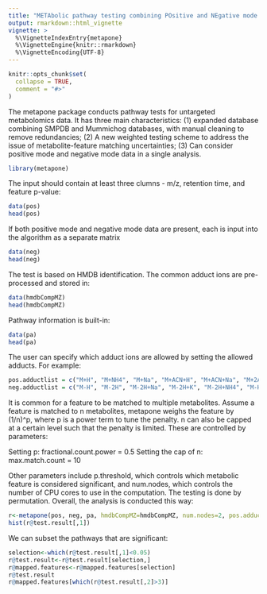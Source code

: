 ---
title: "METAbolic pathway testing combining POsitive and NEgative mode data (metapone)"
output: rmarkdown::html_vignette
vignette: >
  %\VignetteIndexEntry{metapone}
  %\VignetteEngine{knitr::rmarkdown}
  %\VignetteEncoding{UTF-8}
---

```{r, include = FALSE}
knitr::opts_chunk$set(
  collapse = TRUE,
  comment = "#>"
)
```
The metapone package conducts pathway tests for untargeted metabolomics data. It has three main characteristics: (1) expanded database combining SMPDB and Mummichog databases, with manual cleaning to remove redundancies; (2) A new weighted testing scheme to address the issue of metabolite-feature matching uncertainties; (3) Can consider positive mode and negative mode data in a single analysis. 

```{r setup}
library(metapone)
```

The input should contain at least three clumns - m/z, retention time, and feature p-value:

```{r example input}
data(pos)
head(pos)
```

If both positive mode and negative mode data are present, each is input into the algorithm as a separate matrix

```{r example input second matrix}
data(neg)
head(neg)
```

The test is based on HMDB identification. The common adduct ions are pre-processed and stored in:

```{r example load database}
data(hmdbCompMZ)
head(hmdbCompMZ)
```
Pathway information is built-in:

```{r example load pathway}
data(pa)
head(pa)
```

The user can specify which adduct ions are allowed by setting the allowed adducts. For example:

```{r example adduct ions}
pos.adductlist = c("M+H", "M+NH4", "M+Na", "M+ACN+H", "M+ACN+Na", "M+2ACN+H", "2M+H", "2M+Na", "2M+ACN+H")
neg.adductlist = c("M-H", "M-2H", "M-2H+Na", "M-2H+K", "M-2H+NH4", "M-H2O-H", "M-H+Cl", "M+Cl", "M+2Cl")
```

It is common for a feature to be matched to multiple metabolites. Assume a feature is matched to n metabolites, metapone weighs the feature by (1/n)^p, where p is a power term to tune the penalty. n can also be capped at a certain level such that the penalty is limited. These are controlled by parameters:

Setting p: fractional.count.power = 0.5
Setting the cap of n: max.match.count = 10

Other parameters include p.threshold, which controls which metabolic feature is considered significant, and num.nodes, which controls the number of CPU cores to use in the computation. The testing is done by permutation. Overall, the analysis is conducted this way:

```{r example analysis}
r<-metapone(pos, neg, pa, hmdbCompMZ=hmdbCompMZ, num.nodes=2, pos.adductlist=pos.adductlist, neg.adductlist=neg.adductlist, p.threshold=0.05,n.permu=500,fractional.count.power=0.5, max.match.count=10)
hist(r@test.result[,1])
```

We can subset the pathways that are significant:

```{r example continued}
selection<-which(r@test.result[,1]<0.05)
r@test.result<-r@test.result[selection,]
r@mapped.features<-r@mapped.features[selection]
r@test.result
r@mapped.features[which(r@test.result[,2]>3)]
```